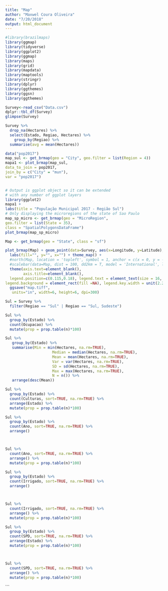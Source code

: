 ```yaml
---
title: "Map"
author: "Maxwel Coura Oliveira"
date: "7/20/2018"
output: html_document
---
```



```r
#library(brazilmaps)
library(ggmap)
library(tidyverse)
library(ggplot2)
library(ggmap)
library(maps)
library(grid)
library(mapdata)
library(maptools)
library(stringr)
library(dplyr)
library(ggthemes)
library(ggsn)
library(ggthemes)
```



```r
Survey<-read_csv("Data.csv")
dplyr::tbl_df(Survey)
glimpse(Survey)
```

```r
Survey %>% 
  drop_na(Hectares) %>% 
  select(Estado, Regiao, Hectares) %>% 
    group_by(Regiao) %>% 
  summarise(avg = mean(Hectares)) 
```






```r
data("pop2017")
map_sul <- get_brmap(geo = "City", geo.filter = list(Region = 4))
mapa1 <- plot_brmap(map_sul,
data_to_join = pop2017,
join_by = c("City" = "mun"),
var = "pop2017")


# Output is ggplot object so it can be extended
# with any number of ggplot layers
library(ggplot2)
mapa1 +
labs(title = "População Municipal 2017 - Região Sul")
# Only displaying the microregions of the state of Sao Paulo
map_sp_micro <- get_brmap(geo = "MicroRegion",
geo.filter = list(State = 35),
class = "SpatialPolygonsDataFrame")
plot_brmap(map_sp_micro)
```


```r
Map <- get_brmap(geo = "State", class = "sf")

plot_brmap(Map) + geom_point(data=Survey, aes(x=Longitude, y=Latitude), size=0.5) +
  labs(fill="", y="", x="") + theme_map() +
  #north(Map, location = 'topleft', symbol = 1, anchor = c(x = 0, y = -70)) +
  #scalebar(data=Map, dist = 100, dd2km = T, model = 'International', location = "topright") +
  theme(axis.text=element_blank(),
        axis.title=element_blank(),
  legend.position=c(0.115,0.18), legend.text = element_text(size = 16, colour = "black"), legend.key = element_rect(fill=NA), panel.border = element_rect(fill=NA,color="black", size=0.5, linetype="solid"),
legend.background = element_rect(fill =NA), legend.key.width = unit(2.2, "line"), legend.title=element_blank()) + 
  ggsave("map.tiff", 
   units="in", width=6, height=6, dpi=300) 
```





```r
Sul = Survey %>% 
  filter(Regiao == "Sul" | Regiao == "Sul, Sudeste")
```


```r
Sul %>%
  group_by(Estado) %>% 
  count(Ocupacao) %>%
  mutate(prop = prop.table(n)*100)
```




```r
Sul %>%  
   group_by(Estado) %>% 
   summarise(Min = min(Hectares, na.rm=TRUE),
                     Median = median(Hectares, na.rm=TRUE),
                     Mean = mean(Hectares, na.rm=TRUE),
                     Var = var(Hectares, na.rm=TRUE),
                     SD = sd(Hectares, na.rm=TRUE),
                     Max = max(Hectares, na.rm=TRUE),
                     N = n()) %>% 
   arrange(desc(Mean))
```





```r
Sul %>%
  group_by(Estado) %>% 
  count(Culturas, sort=TRUE, na.rm=TRUE) %>% 
  arrange(Estado) %>% 
  mutate(prop = prop.table(n)*100)

```


```r
Sul %>% 
  group_by(Estado) %>% 
  count(Ano, sort=TRUE, na.rm=TRUE) %>% 
  arrange()



Sul %>% 
  count(Ano, sort=TRUE, na.rm=TRUE) %>% 
  arrange() %>% 
  mutate(prop = prop.table(n)*100)

```




```r
Sul %>% 
  group_by(Estado) %>% 
  count(Irrigado, sort=TRUE, na.rm=TRUE) %>% 
  arrange()



Sul %>% 
  count(Irrigado, sort=TRUE, na.rm=TRUE) %>% 
  arrange() %>% 
  mutate(prop = prop.table(n)*100)
```



```r
Sul %>% 
  group_by(Estado) %>% 
  count(SPD, sort=TRUE, na.rm=TRUE) %>% 
  arrange(Estado) %>% 
  mutate(prop = prop.table(n)*100)



Sul %>% 
  count(SPD, sort=TRUE, na.rm=TRUE) %>% 
  arrange() %>% 
  mutate(prop = prop.table(n)*100)
```
```


















